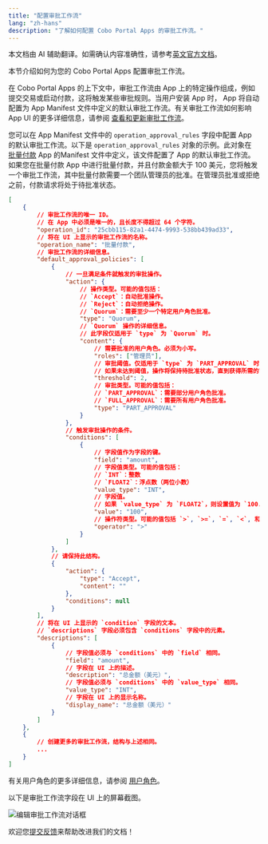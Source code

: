 ```yaml
---
title: "配置审批工作流"
lang: "zh-hans"
description: "了解如何配置 Cobo Portal Apps 的审批工作流。"
---
```

<Note>本文档由 AI 辅助翻译。如需确认内容准确性，请参考[英文官方文档](https://www.cobo.com/developers/v2/guides/overview/introduction)。</Note>

本节介绍如何为您的 Cobo Portal Apps 配置审批工作流。

在 Cobo Portal Apps 的上下文中，审批工作流由 App 上的特定操作组成，例如提交交易或启动付款，这将触发某些审批规则。当用户安装 App 时， App 将自动配置为 App Manifest 文件中定义的默认审批工作流。有关审批工作流如何影响 App  UI 的更多详细信息，请参阅 <a href="https://manuals.cobo.com/en/portal/portal-apps/workflow">查看和更新审批工作流</a>。

您可以在 App Manifest 文件中的 `operation_approval_rules` 字段中配置 App 的默认审批工作流。以下是 `operation_approval_rules` 对象的示例。此对象在 [批量付款](https://manuals.cobo.com/en/apps/batch-payouts/introduction)  App 的Manifest 文件中定义，该文件配置了 App 的默认审批工作流。如果您在批量付款 App 中进行批量付款，并且付款金额大于 100 美元，您将触发一个审批工作流，其中批量付款需要一个团队管理员的批准。在管理员批准或拒绝之前，付款请求将处于待批准状态。


```json
[
    {
        // 审批工作流的唯一 ID。
        // 在 App 中必须是唯一的，且长度不得超过 64 个字符。
        "operation_id": "25cbb115-82a1-4474-9993-538bb439ad33",
        // 将在 UI 上显示的审批工作流的名称。
        "operation_name": "批量付款",
        // 审批工作流的详细信息。
        "default_approval_policies": [
            {
                // 一旦满足条件就触发的审批操作。
                "action": {
                    // 操作类型。可能的值包括：
                    // `Accept`：自动批准操作。
                    // `Reject`：自动拒绝操作。
                    // `Quorum`：需要至少一个特定用户角色批准。
                    "type": "Quorum",
                    // `Quorum` 操作的详细信息。
                    // 此字段仅适用于 `type` 为 `Quorum` 时。
                    "content": {
                        // 需要批准的用户角色。必须为小写。
                        "roles": ["管理员"],
                        // 审批阈值。仅适用于 `type` 为 `PART_APPROVAL` 时。
                        // 如果未达到阈值，操作将保持待批准状态，直到获得所需的审批。
                        "threshold": 2,
                        // 审批类型。可能的值包括：
                        // `PART_APPROVAL`：需要部分用户角色批准。
                        // `FULL_APPROVAL`：需要所有用户角色批准。
                        "type": "PART_APPROVAL"
                    }
                },
                // 触发审批操作的条件。
                "conditions": [
                    {
                        // 字段值作为字段的键。
                        "field": "amount",
                        // 字段值类型。可能的值包括：
                        // `INT`：整数
                        // `FLOAT2`：浮点数（两位小数）
                        "value_type": "INT",
                        // 字段值。
                        // 如果 `value_type` 为 `FLOAT2`，则设置值为 `100.00`。
                        "value": "100",
                        // 操作符类型。可能的值包括 `>`, `>=`, `=`, `<`, 和 `<=`。
                        "operator": ">"
                    }
                ]
            },
            // 请保持此结构。
            {
                "action": {
                    "type": "Accept",
                    "content": ""
                },
                "conditions": null
            }
        ],
        // 将在 UI 上显示的 `condition` 字段的文本。
        // `descriptions` 字段必须包含 `conditions` 字段中的元素。
        "descriptions": [
            {
                // 字段值必须与 `conditions` 中的 `field` 相同。
                "field": "amount",
                // 字段在 UI 上的描述。
                "description": "总金额（美元）",
                // 字段值必须与 `conditions` 中的 `value_type` 相同。
                "value_type": "INT",
                // 字段在 UI 上的显示名称。
                "display_name": "总金额（美元）"
            }
        ]
    },
    {
        // 创建更多的审批工作流，结构与上述相同。
        ...
    }
]
```

<Info>有关用户角色的更多详细信息，请参阅 [用户角色](/v2_cn/guides/overview/permissions-and-scopes#user-roles)。</Info>

以下是审批工作流字段在 UI 上的屏幕截图。

<img src="/v2_cn/images/apps/workflow_settings.png" className="screenshot_full_screen" alt="编辑审批工作流对话框" />

<Tip>欢迎您[提交反馈](https://forms.zohopublic.com/cobo/form/DocumentFeedbackForm/formperma/QvLOhxJv1_JMsJ-1dleZ8Itb_7rzN-LtgvsDdxosoVI)来帮助改进我们的文档！</Tip>